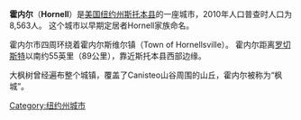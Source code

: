 {{unreferenced|time=2017-04-07T11:26:18+00:00}}
{{Infobox Settlement
| name = 霍内尔<br/>Hornell
| image_skyline = 
| imagesize = 
| image_caption = 
| image_flag = 
| image_shield = 
| image_map = 
| pushpin_map = New York
| pushpin_map_caption = 在纽约州的位置
| pushpin_label_position = 
| subdivision_type = 国家
| subdivision_name = {{USA}}
| subdivision_type1 = [[美国行政区划|州]]
| subdivision_name1 = [[纽约州|纽约州]]
| subdivision_type2 = [[纽约州行政区划|县]]
| subdivision_name2 =  [[斯托本县_(纽约州)|斯托本县]]
| elevation_m = 354
| elevation_footnotes  =  
| area_total_km2 = 7.1
| area_total_sq_mi  = 2.7
| population_as_of = 2010年
| population_total = 8563
| population_density_km2 = auto
| timezone = [[北美东部标准时间|EST]]
| utc_offset = -5
| timezone_DST = [[EDT|EDT]]
| utc_offset_DST = -4
| latd = 42
| latm = 19
| lats = 
| latNS = N
| longd = 77
| longm = 40
| longs = 
| longEW = W
| website =  
}}
'''霍内尔'''（'''Hornell'''）是[[美国|美国]][[纽约州|纽约州]][[斯托本县_(纽约州)|斯托本县]]的一座城市，2010年人口普查时人口为8,563人。 这个城市以早期定居者Hornell家族命名。

霍内尔市四周环绕着霍内尔斯维尔镇（Town of Hornellsville）。 霍内尔距离[[罗切斯特_(纽约州)|罗切斯特]]以南约55英里（89公里），靠近斯托本县西部边缘。

大枫树曾经遍布整个城镇，覆盖了Canisteo山谷周围的山丘，霍内尔被称为“枫城”。



[[Category:纽约州城市|Category:纽约州城市]]